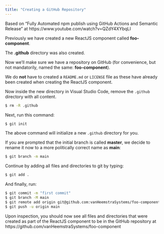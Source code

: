 ```yaml
---
title: "Creating a GitHub Repository"
---
```


Based on "Fully Automated npm publish using GitHub Actions and Semantic Release" at https://www.youtube.com/watch?v=QZdY4XYbqLI

Previously we have created a new ReactJS component called **foo-component**.

The **.github** directory was also created. 

Now we'll make sure we have a repository on GitHub (for convenience, but not mandatorily, named the same: **foo-component**).

We do **not** have to created a ```README.md``` or ```LICENSE``` file as these have already been created when creating the ReactJS component.

Now inside the new directory in Visual Studio Code, remove the ```.github``` directory with all content. 

``` .sh
$ rm -R .github
```

Next, run this command:

``` .sh
$ git init
```

The above command will initialize a new ```.github``` directory for you.

If you are prompted that the initial branch is called **master**, we decide to rename it now to a more politically correct name as **main**:

``` .sh
$ git branch -m main
```

Continue by adding all files and directories to git by typing:

``` .sh
$ git add .
```

And finally, run:

``` .sh
$ git commit -m "first commit"
$ git branch -M main
$ git remote add origin git@github.com:vanHeemstraSystems/foo-component.git
$ git push -u origin main
```

Upon inspection, you should now see all files and directories that were created as part of the ReactJS component to be in the GitHub repository at https://github.com/vanHeemstraSystems/foo-component
